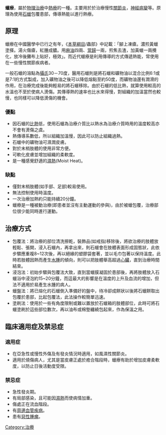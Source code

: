 {{Unreferenced|time=2022-01-27T17:50:14+00:00}}
'''蠟療'''，屬於[[物理治療|物理治療]]中[[熱療|熱療]]的一種。主要用於於治療慢性[[關節炎|關節炎]]，[[神經病變|神經病變]]等。原理為使用[[石蠟|石蠟]]包覆患部，傳導熱能以進行熱療。

==原理==
蠟療在中國醫學中已行之有年，《[[本草綱目|本草綱目]]/蟲部》中記載：「腳上凍瘡。濃煎黃蠟塗搽。湯火傷瘡，紅腫成膿。用[[麻油|麻油]]四兩、[[當歸|當歸]]一兩，煎焦去渣，加黃蠟一兩攪化，放冷後攤布上貼好，極效」。而近代蠟療是利用傳導的方式傳遞熱能，常使用在一些慢性關節疾病者。

一般石蠟的溶點為[[攝氏|攝氏]]30－70度，醫用石蠟則是將石蠟和礦物油以混合比例6:1或是7:1的方式製成，加入礦物油之後可以降低熔點至約50度，而礦物油還有潤滑的作用，在治療完成後能夠輕易的將石蠟移除。由於石蠟的低比熱，就算使用較高的水溫也不至於使病人燙傷。其傳導熱的速率也比水來得慢，對組織的加溫當然也較慢，也同樣可以降低燙傷的機會。

===優點===
*因石蠟的[[比熱|比熱]]低，使用石蠟為治療介質比以熱水為治療介質時用的溫度較高亦不會有燙傷之虞。
*熱傳導系數低，所以組織加溫慢，因此可以防止組織過熱。
*石蠟中的礦物油可濕潤皮膚。
*對於末梢肢體的使用非常方便。
*可軟化皮膚並增加組織的柔軟度。
*是一種感覺舒適的[[濕熱|濕熱]](Moist Heat)。

===缺點===
*僅對末梢肢體(如手部、足部)較易使用。
*無法控制使用時溫度。
*一次治療加熱約只能持續20分鐘。
*蠟療是一種被動治療(即患者並沒有主動運動的參與)，由於被蠟包覆，治療部位很少能同時進行運動。

==治療方式==
*包覆法：將治療的部位清洗擦乾，裝飾品(如戒指)移除後，將欲治療的肢體放輕鬆、張開，浸入石蠟內，再拿出來，則石蠟會在肢體表面形成固態狀，此依步驟應重複8~12次後，再以絕緣的塑膠袋套著，並以毛巾包著以保持溫度。此時若肢體因熱而產生[[水腫|水腫]]的傾向，則可以把肢體舉高超過[[心臟|心臟]]，直到治療時間結束。
*浸泡法：初始步驟與包覆法大致，直到當蠟膜凝固於患部後，再將肢體放入石蠟浴中浸泡約15~20分鐘，而這最大的影響是在溫度的上升及血流的增加，但法不適用於易產生水腫的病人。
*蠟盤法：將已熔化的石蠟倒入準備好的盤中，待冷卻成餅狀以後將石蠟餅取出包覆於患部，比起包覆法，此法操作較簡單迅速。
*塗刷法：使用於一些有角度限制或難以置放於石蠟箱的肢體部位，此時可將石蠟塗刷於這些部位數次，再以油布或棉墊纏繞包起來，作為保溫之用。

==臨床適用症及禁忌症==
===適用症===
*在亞急性或慢性外傷及有發炎情況時適用，如風濕性關節炎。
*適用於燒傷病人，尤其是當皮膚正處於癒合階段時，蠟療有助於增加皮膚柔軟度，以防止日後活動度受限。

===禁忌症===
*急性發炎期。
*有局部感染，且可能因[[濕熱|濕熱]]而使病情加重。
*傷處正在流血階段。
*有[[周邊血管疾病|周邊血管疾病]]。
*患有[[惡性腫瘤|惡性腫瘤]]。

[[Category:治療|Category:治療]]